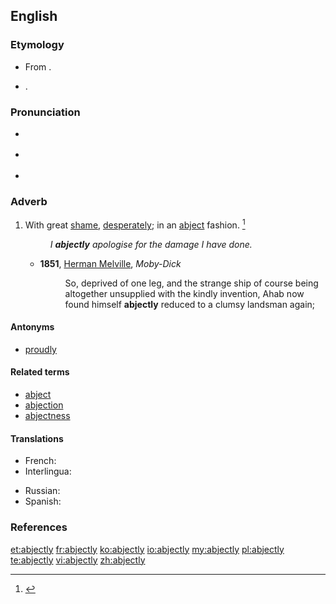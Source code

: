 ==English==
{{was wotd|2010|May|25}}

===Etymology===
* From {{etyl|enm}}.
* {{suffix|abject|ly}}.

===Pronunciation===
* {{a|UK}} {{IPA|/abˈd͡ʒɛkt.li/|/ˈab.d͡ʒɛkt.li/}}
* {{a|US}} {{IPA|/æbˈd͡ʒɛkt.li/|/æbˈd͡ʒɛk.li/}}
* {{audio|en-us-abjectly.ogg|Audio (US)}}

===Adverb===
{{en-adv}}

# With great [[shame]], [[desperately]]; in an [[abject]] fashion. {{defdate|First attested around 1350 to 1470.}}<ref name=SOED>{{reference-book | last =| first = | authorlink =  | coauthors =  | editor =Brown, Lesley  | others =  | title = The Shorter Oxford English Dictionary | origdate =  | origyear = 1933| origmonth =  | url =  | format =  | accessdate =  | accessyear =  | accessmonth =  | edition = 5th | date =  | year =2003| month =  | publisher =Oxford University Press  | location =Oxford, UK | language =  | id =  | doi = | isbn =978-0-19-860575-7 | lccn = | ol = | pages =5| chapter =  | chapterurl =  | quote =}}</ref>
#: ''I '''abjectly''' apologise for the damage I have done.''
#* '''1851''', [[w:Herman Melville|Herman Melville]], ''Moby-Dick''
#*: So, deprived of one leg, and the strange ship of course being altogether unsupplied with the kindly invention, Ahab now found himself '''abjectly''' reduced to a clumsy landsman again;

====Antonyms====
* {{qualifier|somewhat}} [[proudly]]

====Related terms====
* [[abject]]
* [[abjection]]
* [[abjectness]]

====Translations====
{{trans-top|with great shame, desperately; in an abject fashion}}
* French: {{t+|fr|abjectement}}
* Interlingua: {{t-|ia|abjectemente|xs=Interlingua}}
{{trans-mid}}
* Russian: {{t+|ru|смиренно}}
* Spanish: {{t-|es|abyectamente}}
{{trans-bottom}}

===References===
<references/>

[[et:abjectly]]
[[fr:abjectly]]
[[ko:abjectly]]
[[io:abjectly]]
[[my:abjectly]]
[[pl:abjectly]]
[[te:abjectly]]
[[vi:abjectly]]
[[zh:abjectly]]